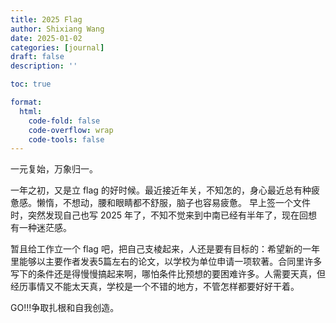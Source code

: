 ```yaml
---
title: 2025 Flag
author: Shixiang Wang
date: 2025-01-02
categories: [journal]
draft: false
description: ''

toc: true

format:
  html:
    code-fold: false
    code-overflow: wrap
    code-tools: false
---
```


一元复始，万象归一。

一年之初，又是立 flag 的好时候。最近接近年关，不知怎的，身心最近总有种疲惫感。懒惰，不想动，腰和眼睛都不舒服，脑子也容易疲惫。
早上签一个文件时，突然发现自己也写 2025 年了，不知不觉来到中南已经有半年了，现在回想有一种迷茫感。

暂且给工作立一个 flag 吧，把自己支棱起来，人还是要有目标的：希望新的一年里能够以主要作者发表5篇左右的论文，以学校为单位申请一项软著。合同里许多写下的条件还是得慢慢搞起来啊，哪怕条件比预想的要困难许多。人需要天真，但经历事情又不能太天真，学校是一个不错的地方，不管怎样都要好好干着。

GO!!!争取扎根和自我创造。
